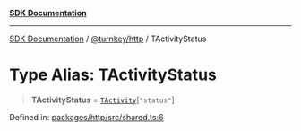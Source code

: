 [**SDK Documentation**](../../../README.mdx)

***

[SDK Documentation](../../../packages.mdx) / [@turnkey/http](../README.mdx) / TActivityStatus

# Type Alias: TActivityStatus

> **TActivityStatus** = [`TActivity`](TActivity.mdx)\[`"status"`\]

Defined in: [packages/http/src/shared.ts:6](https://github.com/tkhq/sdk/blob/e1b1a69bdd608320aaf03cc2dbbf68dc0c52b28d/packages/http/src/shared.ts#L6)
